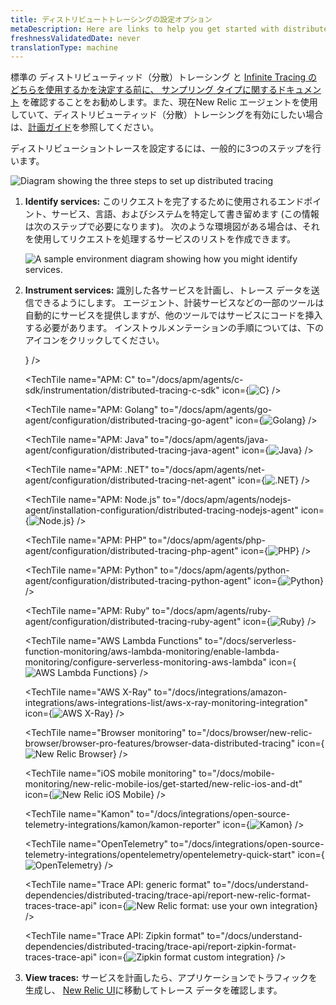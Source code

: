 ```yaml
---
title: ディストリビュートトレーシングの設定オプション
metaDescription: Here are links to help you get started with distributed tracing
freshnessValidatedDate: never
translationType: machine
---
```


標準の ディストリビューティッド（分散）トレーシング と [Infinite Tracing](/docs/distributed-tracing/infinite-tracing/introduction-infinite-tracing)[ のどちらを使用するかを決定する前に、 サンプリング タイプに関するドキュメント](/docs/distributed-tracing/concepts/how-new-relic-distributed-tracing-works) を確認することをお勧めします。また、現在New Relic <InlinePopover type="apm"/>エージェントを使用していて、ディストリビューティッド（分散）トレーシングを有効にしたい場合は、[計画ガイド](/docs/distributed-tracing/concepts/distributed-tracing-planning-guide)を参照してください。

ディストリビューショントレースを設定するには、一般的に3つのステップを行います。

<img
  title="Diagram showing the three steps to set up distributed tracing."
  alt="Diagram showing the three steps to set up distributed tracing"
  src="/images/distributed-tracing_diagram_high-level-dist-tr.webp"
/>

1. <DNT>**Identify services:**</DNT> このリクエストを完了するために使用されるエンドポイント、サービス、言語、およびシステムを特定して書き留めます (この情報は次のステップで必要になります)。 次のような環境図がある場合は、それを使用してリクエストを処理するサービスのリストを作成できます。

   <img
     title="A sample environment diagram showing how you might identify services."
     alt="A sample environment diagram showing how you might identify services."
     src="/images/distributed-tracing_screenshot-full_distributed-tracing-map.webp"
   />

2. <DNT>**Instrument services:**</DNT> 識別した各サービスを計画し、トレース データを送信できるようにします。 <InlinePopover type="apm"/>エージェント、計装サービスなどの一部のツールは自動的にサービスを提供しますが、他のツールではサービスにコードを挿入する必要があります。 インストゥルメンテーションの手順については、下のアイコンをクリックしてください。

   <TechTileGrid>
     <TechTile
       name="Android mobile monitoring"
       to="/docs/mobile-monitoring/new-relic-mobile-android/get-started/new-relic-mobile-and-dt"
       icon={<img src="/images/distributed-tracing_logo_mobilemonitoring.webp" alt="New Relic Android Mobile"/>}
     />

     <TechTile
       name="APM: C"
       to="/docs/apm/agents/c-sdk/instrumentation/distributed-tracing-c-sdk"
       icon={<img src="/images/distributed-tracing_logo_c.webp" alt="C"/>}
     />

     <TechTile
       name="APM: Golang"
       to="/docs/apm/agents/go-agent/configuration/distributed-tracing-go-agent"
       icon={<img src="/images/distributed-tracing_logo_go.webp" alt="Golang"/>}
     />

     <TechTile
       name="APM: Java"
       to="/docs/apm/agents/java-agent/configuration/distributed-tracing-java-agent"
       icon={<img src="/images/distributed-tracing_logo_java.webp" alt="Java"/>}
     />

     <TechTile
       name="APM: .NET"
       to="/docs/apm/agents/net-agent/configuration/distributed-tracing-net-agent"
       icon={<img src="/images/distributed-tracing_logo_dotnet.webp" alt=".NET"/>}
     />

     <TechTile
       name="APM: Node.js"
       to="/docs/apm/agents/nodejs-agent/installation-configuration/distributed-tracing-nodejs-agent"
       icon={<img src="/images/distributed-tracing_logo_nodejs.webp" alt="Node.js"/>}
     />

     <TechTile
       name="APM: PHP"
       to="/docs/apm/agents/php-agent/configuration/distributed-tracing-php-agent"
       icon={<img src="/images/distributed-tracing_logo_php.webp" alt="PHP"/>}
     />

     <TechTile
       name="APM: Python"
       to="/docs/apm/agents/python-agent/configuration/distributed-tracing-python-agent"
       icon={<img src="/images/distributed-tracing_logo_python.webp" alt="Python"/>}
     />

     <TechTile
       name="APM: Ruby"
       to="/docs/apm/agents/ruby-agent/configuration/distributed-tracing-ruby-agent"
       icon={<img src="/images/distributed-tracing_logo_ruby.webp" alt="Ruby"/>}
     />

     <TechTile
       name="AWS Lambda Functions"
       to="/docs/serverless-function-monitoring/aws-lambda-monitoring/enable-lambda-monitoring/configure-serverless-monitoring-aws-lambda"
       icon={<img src="/images/distributed-tracing_logo_aws-lambda.webp" alt="AWS Lambda Functions"/>}
     />

     <TechTile
       name="AWS X-Ray"
       to="/docs/integrations/amazon-integrations/aws-integrations-list/aws-x-ray-monitoring-integration"
       icon={<img src="/images/distributed-tracing_logo_aws-xray.webp" alt="AWS X-Ray"/>}
     />

     <TechTile
       name="Browser monitoring"
       to="/docs/browser/new-relic-browser/browser-pro-features/browser-data-distributed-tracing"
       icon={<img src="/images/distributed-tracing_logo_browser.webp" alt="New Relic Browser"/>}
     />

     <TechTile
       name="iOS mobile monitoring"
       to="/docs/mobile-monitoring/new-relic-mobile-ios/get-started/new-relic-ios-and-dt"
       icon={<img src="/images/distributed-tracing_logo_mobilemonitoring.webp" alt="New Relic iOS Mobile"/>}
     />

     <TechTile
       name="Kamon"
       to="/docs/integrations/open-source-telemetry-integrations/kamon/kamon-reporter"
       icon={<img src="/images/distributed-tracing_logo_kamon.webp" alt="Kamon"/>}
     />

     <TechTile
       name="OpenTelemetry"
       to="/docs/integrations/open-source-telemetry-integrations/opentelemetry/opentelemetry-quick-start"
       icon={<img src="/images/distributed-tracing_logo_open-telemetry.webp" alt="OpenTelemetry"/>}
     />

     <TechTile
       name="Trace API: generic format"
       to="/docs/understand-dependencies/distributed-tracing/trace-api/report-new-relic-format-traces-trace-api"
       icon={<img src="/images/distributed-tracing_logo_new-relic-old-.webp" alt="New Relic format: use your own integration"/>}
     />

     <TechTile
       name="Trace API: Zipkin format"
       to="/docs/understand-dependencies/distributed-tracing/trace-api/report-zipkin-format-traces-trace-api"
       icon={<img src="/images/zipkinlogo.webp" alt="Zipkin format custom integration"/>}
     />
   </TechTileGrid>

3. <DNT>**View traces:**</DNT> サービスを計画したら、アプリケーションでトラフィックを生成し、 [New Relic UI](https://one.newrelic.com/launcher/distributed-tracing.launcher)に移動してトレース データを確認します。
